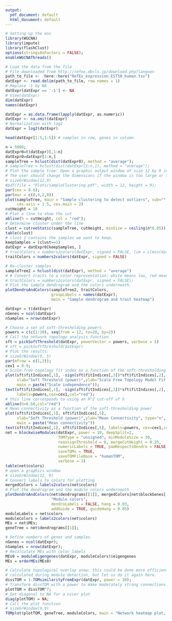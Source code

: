 ```yaml
---
output:
  pdf_document: default
  html_document: default
---
```



```r
# Setting up the env
library(WGCNA)
library(impute)
library(flashClust)
options(stringsAsFactors = FALSE);
enableWGCNAThreads()
```

```r
# Load the data from the file
# File downloaded from http://refex.dbcls.jp/download.php?lang=en
path_to_file <-  here::here("RefEx_expression_EST10_human.tsv")
datExpr <- read.delim(path_to_file, row.names = 1)
# Replace -1 by NA
datExpr[datExpr == '-1'] <- NA
# View(datExpr)
dim(datExpr)
names(datExpr)
```

```r
datExpr = as.data.frame(lapply(datExpr, as.numeric))
datExpr <- na.omit(datExpr)
# Normalization with log2
datExpr = log2(datExpr)

head(datExpr[1:5,1:5]) # samples in row, genes in column

n = 5000;
datExpr0=t(datExpr)[,1:n]
datExpr0=datExpr[1:n,]
sampleTree = hclust(dist(datExpr0), method = "average");
# sampleTree = hclust(dist(datExpr[1:n,]), method = "average");
# Plot the sample tree: Open a graphic output window of size 12 by 9 inches
# The user should change the dimensions if the window is too large or too small.
# sizeGrWindow(12,9)
#pdf(file = "Plots/sampleClustering.pdf", width = 12, height = 9);
par(cex = 0.6);
par(mar = c(0,4,2,0))
plot(sampleTree, main = "Sample clustering to detect outliers", sub="", xlab="", cex.lab = 1.5,
	 cex.axis = 1.5, cex.main = 2)
cutHeight = 10
# Plot a line to show the cut
abline(h = cutHeight, col = "red");
# Determine cluster under the line
clust = cutreeStatic(sampleTree, cutHeight, minSize = ceiling(n*0.05))
table(clust)
# clust 1 contains the samples we want to keep.
keepSamples = (clust==1)
datExpr = datExpr0[keepSamples, ]
# traitColors = numbers2colors(datExpr, signed = FALSE, lim = c(min(datExpr, na.rm = TRUE), max(datExpr, na.rm = TRUE)));
traitColors = numbers2colors(datExpr, signed = FALSE)
```

```r
# Re-cluster samples
sampleTree2 = hclust(dist(datExpr), method = "average")
# # Convert traits to a color representation: white means low, red means high, grey means missing entry
# traitColors = numbers2colors(datExpr, signed = FALSE);
# Plot the sample dendrogram and the colors underneath.
plotDendroAndColors(sampleTree2, traitColors,
					groupLabels = names(datExpr),
					main = "Sample dendrogram and trait heatmap")

datExpr = t(datExpr)
nGenes = ncol(datExpr)
nSamples = nrow(datExpr)

# Choose a set of soft-thresholding powers
powers = c(c(1:10), seq(from = 12, to=20, by=2))
# Call the network topology analysis function
sft = pickSoftThreshold(datExpr, powerVector = powers, verbose = 5)
# sft = pickSoftThreshold(datExpr)
# Plot the results:
# sizeGrWindow(9, 5)
par(mfrow = c(1,2));
cex1 = 0.9;
# Scale-free topology fit index as a function of the soft-thresholding power
plot(sft$fitIndices[,1], -sign(sft$fitIndices[,3])*sft$fitIndices[,2],
	 xlab="Soft Threshold (power)",ylab="Scale Free Topology Model Fit,signed R^2",type="n",
	 main = paste("Scale independence"));
text(sft$fitIndices[,1], -sign(sft$fitIndices[,3])*sft$fitIndices[,2],
	 labels=powers,cex=cex1,col="red");
# this line corresponds to using an R^2 cut-off of h
abline(h=0.60,col="red")
# Mean connectivity as a function of the soft-thresholding power
plot(sft$fitIndices[,1], sft$fitIndices[,5],
	 xlab="Soft Threshold (power)",ylab="Mean Connectivity", type="n",
	 main = paste("Mean connectivity"))
text(sft$fitIndices[,1], sft$fitIndices[,5], labels=powers, cex=cex1,col="red")
net = blockwiseModules(datExpr, power = 10, deepSplit=2,
					   TOMType = "unsigned", minModuleSize = 30,
					   reassignThreshold = 0, mergeCutHeight = 0.25,
					   numericLabels = TRUE, pamRespectsDendro = FALSE,
					   saveTOMs = TRUE,
					   saveTOMFileBase = "humanTOM",
					   verbose = 3)
table(net$colors)
# open a graphics window
# sizeGrWindow(12, 9)
# Convert labels to colors for plotting
mergedColors = labels2colors(net$colors)
# Plot the dendrogram and the module colors underneath
plotDendroAndColors(net$dendrograms[[1]], mergedColors[net$blockGenes[[1]]],
					"Module colors",
					dendroLabels = FALSE, hang = 0.03,
					addGuide = TRUE, guideHang = 0.05)
moduleLabels = net$colors
moduleColors = labels2colors(net$colors)
MEs = net$MEs;
geneTree = net$dendrograms[[1]];

# Define numbers of genes and samples
nGenes = ncol(datExpr);
nSamples = nrow(datExpr);
# Recalculate MEs with color labels
MEs0 = moduleEigengenes(datExpr, moduleColors)$eigengenes
MEs = orderMEs(MEs0)
```

```r
# Calculate topological overlap anew: this could be done more efficiently by saving the TOM
# calculated during module detection, but let us do it again here.
dissTOM = 1-TOMsimilarityFromExpr(datExpr, power = 10);
# Transform dissTOM with a power to make moderately strong connections more visible in the heatmap
plotTOM = dissTOM^7;
# Set diagonal to NA for a nicer plot
diag(plotTOM) = NA;
# Call the plot function
# sizeGrWindow(9,9)
TOMplot(plotTOM, geneTree, moduleColors, main = "Network heatmap plot, all genes")
```
